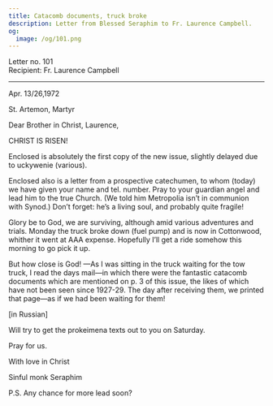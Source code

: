 ```yaml
---
title: Catacomb documents, truck broke
description: Letter from Blessed Seraphim to Fr. Laurence Campbell.
og:
  image: /og/101.png
---
```


<div style={{textAlign:'right', fontFamily:'monospace'}}>Letter no. 101</div>
<div style={{textAlign:'left', fontFamily:'monospace'}}>Recipient: Fr. Laurence Campbell</div>

---

Apr. 13/26,1972

St. Artemon, Martyr

Dear Brother in Christ, Laurence,

CHRIST IS RISEN!

Enclosed is absolutely the first copy of the new issue, slightly delayed due to uckywenie (various).

Enclosed also is a letter from a prospective catechumen, to whom (today) we have given your name and tel. number. Pray to your guardian angel and lead him to the true Church. (We told him Metropolia isn’t in communion with Synod.) Don’t forget: he’s a living soul, and probably quite fragile!

Glory be to God, we are surviving, although amid various adventures and trials. Monday the truck broke down (fuel pump) and is now in Cottonwood, whither it went at AAA expense. Hopefully I’ll get a ride somehow this morning to go pick it up.

But how close is God! —As I was sitting in the truck waiting for the tow truck, I read the days mail—in which there were the fantastic catacomb documents which are mentioned on p. 3 of this issue, the likes of which have not been seen since 1927-29. The day after receiving them, we printed that page—as if we had been waiting for them!

[in Russian]

Will try to get the prokeimena texts out to you on Saturday.

Pray for us.

With love in Christ

Sinful monk Seraphim

P.S. Any chance for more lead soon?